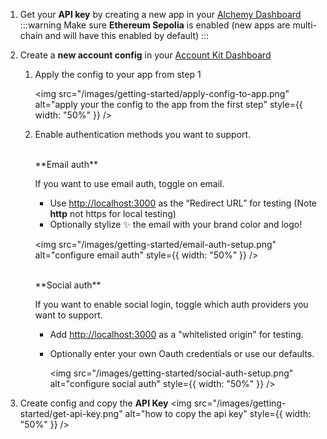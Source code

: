 1.  Get your **API key** by creating a new app in your [Alchemy Dashboard](https://dashboard.alchemy.com/apps)
    :::warning
    Make sure **Ethereum Sepolia** is enabled (new apps are multi-chain and will have this enabled by default)
    :::
2.  Create a **new account config** in your [Account Kit Dashboard](https://dashboard.alchemy.com/accounts)

    1.  Apply the config to your app from step 1

        <img
          src="/images/getting-started/apply-config-to-app.png"
          alt="apply your the config to the app from the first step"
          style={{ width: "50%" }}
        />

    2.  Enable authentication methods you want to support.

        <br />
        **Email auth**

        If you want to use email auth, toggle on email.

        - Use [http://localhost:3000](https://localhost:3000/)
          as the “Redirect URL” for testing (Note **http** not https for local testing)
        - Optionally stylize ✨ the email with your brand color and logo!

        <img
          src="/images/getting-started/email-auth-setup.png"
          alt="configure email auth"
          style={{ width: "50%" }}
        />

        <br />
        **Social auth**

        If you want to enable social login, toggle which auth providers
        you want to support.

        - Add [http://localhost:3000](https://localhost:3000/) as a "whitelisted origin" for testing.
        - Optionally enter your own Oauth credentials or use our defaults.

          <img
            src="/images/getting-started/social-auth-setup.png"
            alt="configure social auth"
            style={{ width: "50%" }}
          />

3.  Create config and copy the **API Key**
    <img
      src="/images/getting-started/get-api-key.png"
      alt="how to copy the api key"
      style={{ width: "50%" }}
    />
